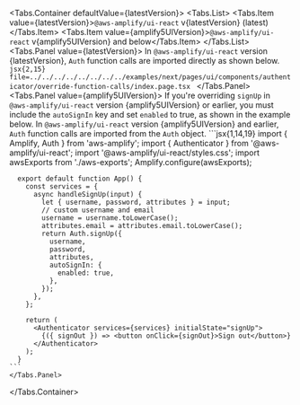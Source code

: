 

  <Tabs.Container defaultValue={latestVersion}>
    <Tabs.List>
      <Tabs.Item value={latestVersion}>`@aws-amplify/ui-react` v{latestVersion} (latest)</Tabs.Item>
      <Tabs.Item value={amplify5UIVersion}>`@aws-amplify/ui-react` v{amplify5UIVersion} and below</Tabs.Item>
    </Tabs.List>
    <Tabs.Panel value={latestVersion}>
      In `@aws-amplify/ui-react` version {latestVersion}, `Auth` function calls are imported directly as shown below. 
    ```jsx{2,15} file=../../../../../../../../examples/next/pages/ui/components/authenticator/override-function-calls/index.page.tsx
    ```
    </Tabs.Panel>
    <Tabs.Panel value={amplify5UIVersion}>
      <Alert role="none" variation="warning" heading="Sign Up Auto Sign In">
        If you're overriding `signUp` in `@aws-amplify/ui-react` version {amplify5UIVersion} or earlier, you must include the `autoSignIn` key and set `enabled` to true, as shown in the example below.
      </Alert>
      In `@aws-amplify/ui-react` version {amplify5UIVersion} and earlier, `Auth` function calls are imported from the `Auth` object.
    ```jsx{1,14,19}
      import { Amplify, Auth } from 'aws-amplify';
      import { Authenticator } from '@aws-amplify/ui-react';
      import '@aws-amplify/ui-react/styles.css';
      import awsExports from './aws-exports';
      Amplify.configure(awsExports);

      export default function App() {
        const services = {
          async handleSignUp(input) {
            let { username, password, attributes } = input;
            // custom username and email
            username = username.toLowerCase();
            attributes.email = attributes.email.toLowerCase();
            return Auth.signUp({
              username,
              password,
              attributes,
              autoSignIn: {
                enabled: true,
              },
            });
          },
        };

        return (
          <Authenticator services={services} initialState="signUp">
            {({ signOut }) => <button onClick={signOut}>Sign out</button>}
          </Authenticator>
        );
      }
    ```
    </Tabs.Panel>
  </Tabs.Container>
